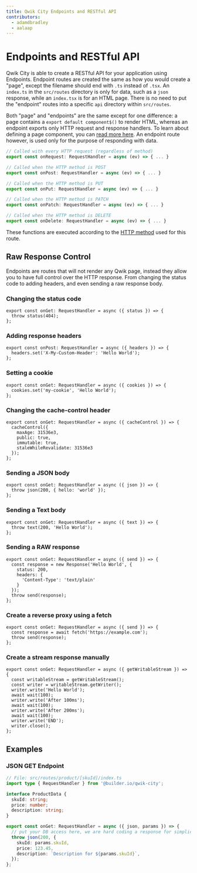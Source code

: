 ```yaml
---
title: Qwik City Endpoints and RESTful API
contributors:
  - adamdbradley
  - aalaap
---
```


# Endpoints and RESTful API

Qwik City is able to create a RESTful API for your application using Endpoints. Endpoint routes are created the same as how you would create a "page", except the filename should end with `.ts` instead of `.tsx`. An `index.ts` in the `src/routes` directory is only for data, such as a `json` response, while an `index.tsx` is for an HTML page. There is no need to put the "endpoint" routes into a specific `api` directory within `src/routes`.

Both "page" and "endpoints" are the same except for one difference: a page contains a `export default component$()` to render HTML, whereas an endpoint exports only HTTP request and response handlers. To learn about defining a page component, you can [read more here](../../content/component/index.mdx). An endpoint route however, is used only for the purpose of responding with data.

```ts
// Called with every HTTP request (regardless of method)
export const onRequest: RequestHandler = async (ev) => { ... }

// Called when the HTTP method is POST
export const onPost: RequestHandler = async (ev) => { ... }

// Called when the HTTP method is PUT
export const onPut: RequestHandler = async (ev) => { ... }

// Called when the HTTP method is PATCH
export const onPatch: RequestHandler = async (ev) => { ... }

// Called when the HTTP method is DELETE
export const onDelete: RequestHandler = async (ev) => { ... }
```

These functions are executed according to the [HTTP method](https://developer.mozilla.org/en-US/docs/Web/HTTP/Methods) used for this route.

## Raw Response Control

Endpoints are routes that will not render any Qwik page, instead they allow you to have full control over the HTTP response. From changing the status code to adding headers, and even sending a raw response body.

### Changing the status code
```tsx
export const onGet: RequestHandler = async ({ status }) => {
  throw status(404);
};
```

### Adding response headers
```tsx
export const onPost: RequestHandler = async ({ headers }) => {
  headers.set('X-My-Custom-Header': 'Hello World');
};
```

### Setting a cookie
```tsx
export const onGet: RequestHandler = async ({ cookies }) => {
  cookies.set('my-cookie', 'Hello World');
};
```

### Changing the cache-control header
```tsx
export const onGet: RequestHandler = async ({ cacheControl }) => {
  cacheControl({
    maxAge: 31536e3,
    public: true,
    immutable: true,
    staleWhileRevalidate: 31536e3
  });
};
```

### Sending a JSON body
```tsx
export const onGet: RequestHandler = async ({ json }) => {
  throw json(200, { hello: 'world' });
};
```

### Sending a Text body
```tsx
export const onGet: RequestHandler = async ({ text }) => {
  throw text(200, 'Hello World');
};
```

### Sending a RAW response
```tsx
export const onGet: RequestHandler = async ({ send }) => {
  const response = new Response('Hello World', {
    status: 200,
    headers: {
      'Content-Type': 'text/plain'
    }
  });
  throw send(response);
};
```

### Create a reverse proxy using a fetch
```tsx
export const onGet: RequestHandler = async ({ send }) => {
  const response = await fetch('https://example.com');
  throw send(response);
};
```

### Create a stream response manually

```tsx
export const onGet: RequestHandler = async ({ getWritableStream }) => {
  const writableStream = getWritableStream();
  const writer = writableStream.getWriter();
  writer.write('Hello World');
  await wait(100);
  writer.write('After 100ms');
  await wait(100);
  writer.write('After 200ms');
  await wait(100);
  writer.write('END');
  writer.close();
};
```

## Examples

### JSON GET Endpoint

```ts
// File: src/routes/product/[skuId]/index.ts
import type { RequestHandler } from '@builder.io/qwik-city';

interface ProductData {
  skuId: string;
  price: number;
  description: string;
}

export const onGet: RequestHandler = async ({ json, params }) => {
  // put your DB access here, we are hard coding a response for simplicity.
  throw json(200, {
    skuId: params.skuId,
    price: 123.45,
    description: `Description for ${params.skuId}`,
  });
};
```

